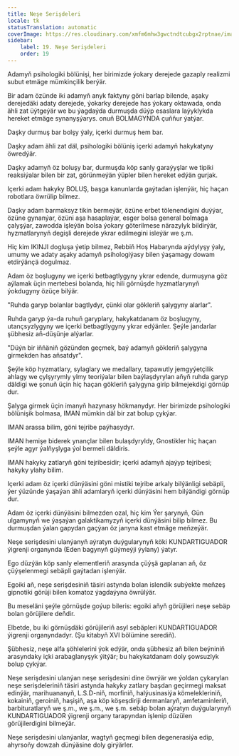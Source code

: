 ```yaml
---
title: Neşe Serişdeleri
locale: tk
statusTranslation: automatic
coverImage: https://res.cloudinary.com/xmfm6mhw3gwctndtcubgx2rptnae/image/upload/v1741354419/small_cover_la_gran_rebelion_28716e29d2.webp
sidebar:
    label: 19. Neşe Serişdeleri
    order: 19
---
```

Adamyň psihologiki bölünişi, her birimizde ýokary derejede gazaply realizmi subut etmäge mümkinçilik berýär.

Bir adam özünde iki adamyň anyk faktyny göni barlap bilende, aşaky derejedäki adaty derejede, ýokarky derejede has ýokary oktawada, onda ähli zat üýtgeýär we bu ýagdaýda durmuşda düýp esaslara laýyklykda hereket etmäge synanyşýarys. onuň BOLMAGYNDA çuňňur ýatýar.

Daşky durmuş bar bolşy ýaly, içerki durmuş hem bar.

Daşky adam ähli zat däl, psihologiki bölüniş içerki adamyň hakykatyny öwredýär.

Daşky adamyň öz boluşy bar, durmuşda köp sanly garaýyşlar we tipiki reaksiýalar bilen bir zat, görünmeýän ýüpler bilen hereket edýän gurjak.

Içerki adam hakyky BOLUŞ, başga kanunlarda gaýtadan işlenýär, hiç haçan robotlara öwrülip bilmez.

Daşky adam barmaksyz tikin bermeýär, özüne erbet tölenendigini duýýar, özüne gynanýar, özüni aşa hasaplaýar, esger bolsa general bolmaga çalyşýar, zawodda işleýän bolsa ýokary göterilmese närazylyk bildirýär, hyzmatlarynyň degişli derejede ykrar edilmegini isleýär we ş.m.

Hiç kim IKINJI dogluşa ýetip bilmez, Rebbiň Hoş Habarynda aýdylyşy ýaly, umumy we adaty aşaky adamyň psihologiýasy bilen ýaşamagy dowam etdirýänçä dogulmaz.

Adam öz boşlugyny we içerki betbagtlygyny ykrar edende, durmuşyna göz aýlamak üçin mertebesi bolanda, hiç hili görnüşde hyzmatlarynyň ýokdugyny özüçe bilýär.

"Ruhda garyp bolanlar bagtlydyr, çünki olar gökleriň şalygyny alarlar".

Ruhda garyp ýa-da ruhuň garyplary, hakykatdanam öz boşlugyny, utançsyzlygyny we içerki betbagtlygyny ykrar edýänler. Şeýle jandarlar şübhesiz aň-düşünje alýarlar.

"Düýn bir iňňäniň gözünden geçmek, baý adamyň gökleriň şalygyna girmekden has aňsatdyr".

Şeýle köp hyzmatlary, sylaglary we medallary, tapawutly jemgyýetçilik ahlagy we çylşyrymly ylmy teoriýalar bilen baýlaşdyrylan aňyň ruhda garyp däldigi we şonuň üçin hiç haçan gökleriň şalygyna girip bilmejekdigi görnüp dur.

Şalyga girmek üçin imanyň hazynasy hökmanydyr. Her birimizde psihologiki bölünişik bolmasa, IMAN mümkin däl bir zat bolup çykýar.

IMAN arassa bilim, göni tejribe paýhasydyr.

IMAN hemişe biderek ynançlar bilen bulaşdyryldy, Gnostikler hiç haçan şeýle agyr ýalňyşlyga ýol bermeli däldiris.

IMAN hakyky zatlaryň göni tejribesidir; içerki adamyň ajaýyp tejribesi; hakyky ylahy bilim.

Içerki adam öz içerki dünýäsini göni mistiki tejribe arkaly bilýänligi sebäpli, ýer ýüzünde ýaşaýan ähli adamlaryň içerki dünýäsini hem bilýändigi görnüp dur.

Adam öz içerki dünýäsini bilmezden ozal, hiç kim Ýer şarynyň, Gün ulgamynyň we ýaşaýan galaktikamyzyň içerki dünýäsini bilip bilmez. Bu durmuşdan ýalan gapydan gaçýan öz janyna kast etmäge meňzeýär.

Neşe serişdesini ulanýanyň aýratyn duýgularynyň köki KUNDARTIGUADOR ýigrenji organynda (Eden bagynyň güýmeýji ýylany) ýatyr.

Ego düzýän köp sanly elementleriň arasynda çüýşä gaplanan aň, öz çüýşelenmegi sebäpli gaýtadan işlenýär.

Egoiki aň, neşe serişdesiniň täsiri astynda bolan islendik subýekte meňzeş gipnotiki görüji bilen komatoz ýagdaýyna öwrülýär.

Bu meseläni şeýle görnüşde goýup bileris: egoiki aňyň görüjileri neşe sebäp bolan görüjilere deňdir.

Elbetde, bu iki görnüşdäki görüjileriň asyl sebäpleri KUNDARTIGUADOR ýigrenji organyndadyr. (Şu kitabyň XVI bölümine serediň).

Şübhesiz, neşe alfa şöhlelerini ýok edýär, onda şübhesiz aň bilen beýniniň arasyndaky içki arabaglanyşyk ýitýär; bu hakykatdanam doly şowsuzlyk bolup çykýar.

Neşe serişdesini ulanýan neşe serişdesini dine öwrýär we ýoldan çykarylan neşe serişdeleriniň täsiri astynda hakyky zatlary başdan geçirmegi maksat edinýär, marihuananyň, L.S.D-niň, morfiniň, halýusinasiýa kömelekleriniň, kokainiň, geroiniň, haşişiň, aşa köp köşeşdiriji dermanlaryň, amfetaminleriň, barbituratlaryň we ş.m., we ş.m., we ş.m. sebäp bolan aýratyn duýgularynyň KUNDARTIGUADOR ýigrenji organy tarapyndan işlenip düzülen görüjilerdigini bilmeýär.

Neşe serişdesini ulanýanlar, wagtyň geçmegi bilen degenerasiýa edip, ahyrsoňy dowzah dünýäsine doly girýärler.

